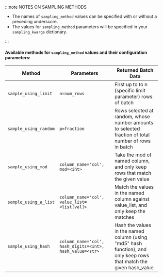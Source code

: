 
:::note NOTES ON SAMPLING METHODS

- The names of `sampling_method` values can be specified with or without a preceding underscore.
- The values for `sampling_method` parameters will be specified in your `sampling_kwargs` dictionary.

:::

#### Available methods for `sampling_method` values and their configuration parameters:

| Method               | Parameters                                               | Returned Batch Data                                                                                                 |
|----------------------|----------------------------------------------------------|---------------------------------------------------------------------------------------------------------------------|
| `sample_using_limit`  | `n=num_rows`                                             | First up to to n (specific limit parameter) rows of batch                                                           |
| `sample_using_random` | `p=fraction`                                             | Rows selected at random, whose number amounts to selected fraction of total number of rows in batch                 |
| `sample_using_mod`    | `column_name='col', mod=<int>`                           | Take the mod of named column, and only keep rows that match the given value                                         |
| `sample_using_a_list` | `column_name='col', value_list=<list[val]>`              | Match the values in the named column against value_list, and only keep the matches                                  |
| `sample_using_hash`   | `column_name='col', hash_digits=<int>, hash_value=<str>` | Hash the values in the named column (using "md5" hash function), and only keep rows that match the given hash_value |
